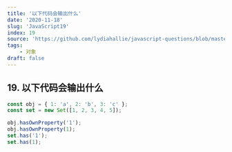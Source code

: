 ```yaml
---
title: '以下代码会输出什么'
date: '2020-11-18'
slug: 'JavaScript19'
index: 19
source: 'https://github.com/lydiahallie/javascript-questions/blob/master/zh-CN/README-zh_CN.md#24-%E8%BE%93%E5%87%BA%E6%98%AF%E4%BB%80%E4%B9%88'
tags:
    - 对象
draft: false
---
```


## 19. 以下代码会输出什么

```js
const obj = { 1: 'a', 2: 'b', 3: 'c' };
const set = new Set([1, 2, 3, 4, 5]);

obj.hasOwnProperty('1');
obj.hasOwnProperty(1);
set.has('1');
set.has(1);
```
